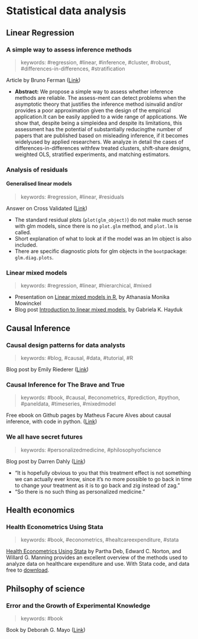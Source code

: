 # Statistical data analysis {#sda}

## Linear Regression

### A simple way to assess inference methods

> keywords: #regression, #linear, #inference, #cluster, #robust,  #differences-in-differences, #stratification

Article by Bruno Ferman ([Link](https://arxiv.org/pdf/1912.08772.pdf))

* **Abstract:** We propose a simple way to assess whether inference methods are reliable.  The assess-ment can detect problems when the asymptotic theory that justifies the inference method isinvalid and/or provides a poor approximation given the design of the empirical application.It can be easily applied to a wide range of applications.  We show that, despite being a simpleidea and despite its limitations, this assessment has the potential of substantially reducingthe number of papers that are published based on misleading inference, if it becomes widelyused by applied researchers.  We analyze in detail the cases of differences-in-differences withfew treated clusters, shift-share designs, weighted OLS, stratified experiments, and matching estimators.

### Analysis of residuals

#### Generalised linear models

> keywords: #regression, #linear, #residuals

Answer on Cross Validated ([Link](https://stats.stackexchange.com/a/139624))

* The standard residual plots (`plot(glm_object)`) do not make much sense with glm models, since there is no `plot.glm` method, and `plot.lm` is called.
* Short explanation of what to look at if the model was an lm object is also included.
* There are specific diagnostic plots for glm objects in the `boot`package: `glm.diag.plots`.

### Linear mixed models

> keywords: #regression, #linear, #hierarchical, #mixed

* Presentation on [Linear mixed models in R](https://athanasiamo.github.io/LME_introduction_workshop/slides/lme_UseR_Oslo_2019.html#1), by Athanasia Monika Mowinckel
* Blog post [Introduction to linear mixed models](https://gkhajduk.github.io/2017-03-09-mixed-models/), by Gabriela K. Hayduk

## Causal Inference

### Causal design patterns for data analysts

> keywords: #blog, #causal, #data, #tutorial, #R

Blog post by Emily Riederer ([Link](https://emilyriederer.netlify.app/post/causal-design-patterns/?s=09))

### Causal Inference for The Brave and True

> keywords: #book, #causal, #econometrics, #prediction, #python, #paneldata, #timeseries, #mixedmodel

Free ebook on Github pages by Matheus Facure Alves about causal inference, with code in python. ([Link](https://matheusfacure.github.io/python-causality-handbook/landing-page.html))

### We all have secret futures

> keywords: #personalizedmedicine, #philosophyofscience

Blog post by Darren Dahly ([Link](https://mdsr-book.github.io/mdsr2e/))

* "It is hopefully obvious to you that this treatment effect is not something we can actually ever know, since it’s no more possible to go back in time to change your treatment as it is to go back and zig instead of zag."
* "So there is no such thing as personalized medicine."

## Health economics

### Health Econometrics Using Stata

> keywords: #book, #econometrics, #healtcareexpenditure, #stata

[Health Econometrics Using Stata](https://www.stata.com/bookstore/health-econometrics-using-stata/) by Partha Deb, Edward C. Norton, and Willard G. Manning provides an excellent overview of the methods used to analyze data on healthcare expenditure and use. With Stata code, and data free to [download](https://www.stata-press.com/data/heus.html).

## Philsophy of science

### Error and the Growth of Experimental Knowledge

> keywords: #book

Book by Deborah G. Mayo ([Link](https://errorstatistics.files.wordpress.com/2020/10/egek-pdf-red.pdf))
